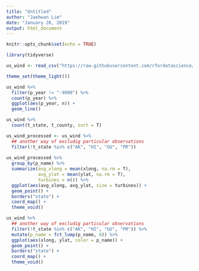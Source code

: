 ```yaml
---
title: "Untitled"
author: "Jaehwan Lim"
date: "January 28, 2019"
output: html_document
---
```


```r
knitr::opts_chunk$set(echo = TRUE)
```

```r
library(tidyverse)

us_wind <- read_csv("https://raw.githubusercontent.com/rfordatascience/tidytuesday/master/data/2018/2018-11-06/us_wind.csv")

theme_set(theme_light())

```

```r
us_wind %>% 
  filter(p_year != "-9999") %>% 
  count(p_year) %>% 
  ggplot(aes(p_year, n)) + 
  geom_line()

us_wind %>% 
  count(t_state, t_county, sort = T)

us_wind_processed <- us_wind %>% 
  ## another way of excludig particular observations
  filter(!t_state %in% c("AK", "HI", "GU", "PR"))
  
us_wind_processed %>% 
  group_by(p_name) %>% 
  summarize(avg_xlong = mean(xlong, na.rm = T), 
            avg_ylat = mean(ylat, na.rm = T), 
            turbines = n()) %>% 
  ggplot(aes(avg_xlong, avg_ylat, size = turbines)) + 
  geom_point() + 
  borders("state") +
  coord_map() + 
  theme_void()

```

```r
us_wind %>% 
  ## another way of excludig particular observations
  filter(!t_state %in% c("AK", "HI", "GU", "PR")) %>% 
  mutate(p_name = fct_lump(p_name, 6)) %>% 
  ggplot(aes(xlong, ylat, color = p_name)) + 
  geom_point() + 
  borders("state") +
  coord_map() + 
  theme_void()

```



